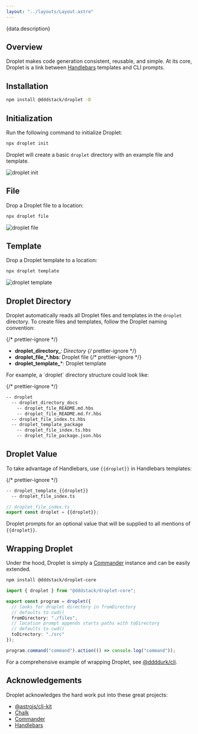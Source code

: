 ```yaml
---
layout: "../layouts/Layout.astro"
---
```




<Stack class="items-center space-y-6 pb-12 text-center md:pb-16">
  <Title class="text-3xl font-extrabold md:text-4xl lg:text-5xl">
    {data.title}
  </Title>
  <Text class="text-xl font-light text-gray-600 md:text-2xl">
    {data.description}
  </Text>
</Stack>

## Overview

Droplet makes code generation consistent, reusable, and simple. At its core, Droplet is a link between [Handlebars](https://handlebarsjs.com) templates and CLI prompts.

## Installation

```bash
npm install @dddstack/droplet -D
```

## Initialization

Run the following command to initialize Droplet:

```bash
npx droplet init
```

Droplet will create a basic `droplet` directory with an example file and template.

![droplet init](/assets/droplet/init.png)

## File

Drop a Droplet file to a location:

```bash
npx droplet file
```

![droplet file](/assets/droplet/file.png)

## Template

Drop a Droplet template to a location:

```bash
npx droplet template
```

![droplet template](/assets/droplet/template.png)

## Droplet Directory

Droplet automatically reads all Droplet files and templates in the `droplet` directory. To create files and templates, follow the Droplet naming convention:

{/* prettier-ignore */}
- **droplet_directory_***: Directory
{/* prettier-ignore */}
- **droplet_file_*.hbs**: Droplet file
{/* prettier-ignore */}
- **droplet_template_***: Droplet template

<p class="!mt-8">
  For example, a `droplet` directory structure could look like:
</p>

{/* prettier-ignore */}
```md
-- droplet
  -- droplet_directory_docs
    -- droplet_file_README.md.hbs
    -- droplet_file_README.md.fr.hbs
  -- droplet_file_index.ts.hbs
  -- droplet_template_package
    -- droplet_file_index.ts.hbs
    -- droplet_file_package.json.hbs
```

## Droplet Value

To take advantage of Handlebars, use `{{droplet}}` in Handlebars templates:

{/* prettier-ignore */}
```md
-- droplet_template_{{droplet}}
  -- droplet_file_index.ts
```

```ts
// droplet_file_index.ts
export const droplet = {{droplet}};
```

Droplet prompts for an optional value that will be supplied to all mentions of `{{droplet}}`.

## Wrapping Droplet

Under the hood, Droplet is simply a [Commander](https://github.com/tj/commander.js) instance and can be easily extended.

```bash
npm install @dddstack/droplet-core
```

```ts
import { droplet } from "@dddstack/droplet-core";

export const program = droplet({
  // looks for droplet directory in fromDirectory
  // defaults to cwd()
  fromDirectory: "./files",
  // location prompt appends starts paths with toDirectory
  // defaults to cwd()
  toDirectory: "./src"
});

program.command("command").action(() => console.log("command"));
```

For a comprehensive example of wrapping Droplet, see [@ddddurk/cli](https://github.com/ddddurk/cli).

## Acknowledgements

Droplet acknowledges the hard work put into these great projects:

- [@astrojs/cli-kit](https://github.com/withastro/cli-kit)
- [Chalk](https://github.com/chalk/chalk)
- [Commander](https://github.com/tj/commander.js)
- [Handlebars](https://handlebarsjs.com)
